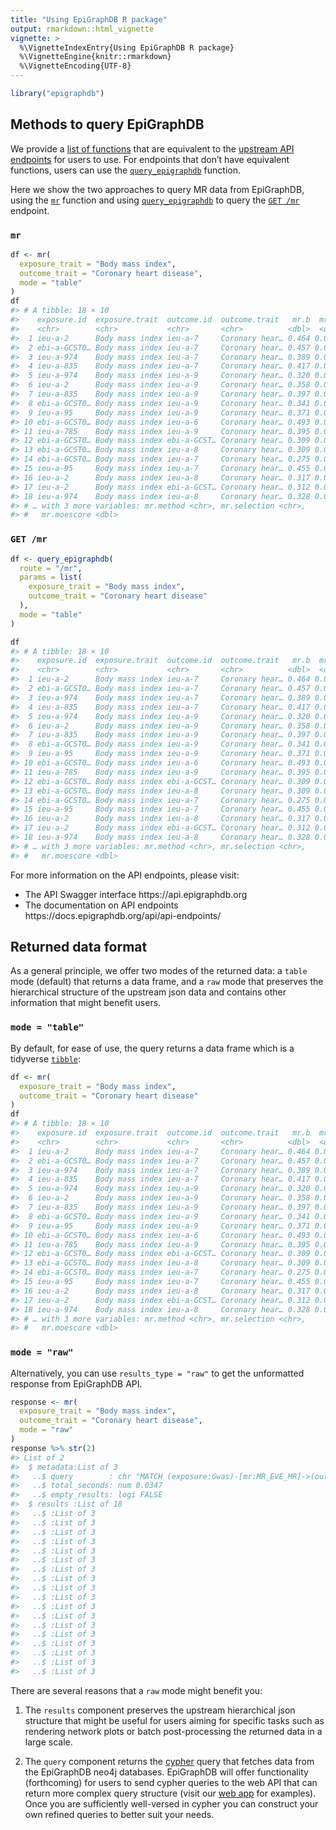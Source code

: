 ```yaml
---
title: "Using EpiGraphDB R package"
output: rmarkdown::html_vignette
vignette: >
  %\VignetteIndexEntry{Using EpiGraphDB R package}
  %\VignetteEngine{knitr::rmarkdown}
  %\VignetteEncoding{UTF-8}
---
```





```r
library("epigraphdb")
```

## Methods to query EpiGraphDB

We provide a
[list of functions](https://mrcieu.github.io/epigraphdb-r/index.html#functionalities)
that are equivalent to the
[upstream API endpoints](https://api.epigraphdb.org)
for users to use.
For endpoints that don't have equivalent functions, users can use the
[`query_epigraphdb`](https://mrcieu.github.io/epigraphdb-r/reference/query_epigraphdb.html)
function.

Here we show the two approaches to query MR data from EpiGraphDB, using the
[`mr`](https://mrcieu.github.io/epigraphdb-r/reference/mr.html) function and
using
[`query_epigraphdb`](https://mrcieu.github.io/epigraphdb-r/reference/query_epigraphdb.html)
to query the
[`GET /mr`](https://docs.epigraphdb.org/api/api-endpoints/#get-mr)
endpoint.

### `mr`


```r
df <- mr(
  exposure_trait = "Body mass index",
  outcome_trait = "Coronary heart disease",
  mode = "table"
)
df
#> # A tibble: 18 × 10
#>    exposure.id  exposure.trait  outcome.id  outcome.trait   mr.b  mr.se  mr.pval
#>    <chr>        <chr>           <chr>       <chr>          <dbl>  <dbl>    <dbl>
#>  1 ieu-a-2      Body mass index ieu-a-7     Coronary hear… 0.464 0.0415 5.46e-29
#>  2 ebi-a-GCST0… Body mass index ieu-a-7     Coronary hear… 0.457 0.0410 3.33e-20
#>  3 ieu-a-974    Body mass index ieu-a-7     Coronary hear… 0.389 0.0493 3.42e-15
#>  4 ieu-a-835    Body mass index ieu-a-7     Coronary hear… 0.417 0.0492 1.00e-11
#>  5 ieu-a-974    Body mass index ieu-a-9     Coronary hear… 0.320 0.0536 2.32e- 9
#>  6 ieu-a-2      Body mass index ieu-a-9     Coronary hear… 0.358 0.0535 5.91e- 9
#>  7 ieu-a-835    Body mass index ieu-a-9     Coronary hear… 0.397 0.0604 1.79e- 8
#>  8 ebi-a-GCST0… Body mass index ieu-a-9     Coronary hear… 0.341 0.0590 1.24e- 7
#>  9 ieu-a-95     Body mass index ieu-a-9     Coronary hear… 0.371 0.0708 1.62e- 7
#> 10 ebi-a-GCST0… Body mass index ieu-a-6     Coronary hear… 0.493 0.0986 5.88e- 7
#> 11 ieu-a-785    Body mass index ieu-a-9     Coronary hear… 0.395 0.0609 1.07e- 6
#> 12 ebi-a-GCST0… Body mass index ebi-a-GCST… Coronary hear… 0.309 0.0648 1.81e- 6
#> 13 ebi-a-GCST0… Body mass index ieu-a-8     Coronary hear… 0.309 0.0648 1.81e- 6
#> 14 ebi-a-GCST0… Body mass index ieu-a-7     Coronary hear… 0.275 0.0514 2.76e- 6
#> 15 ieu-a-95     Body mass index ieu-a-7     Coronary hear… 0.455 0.0971 2.82e- 6
#> 16 ieu-a-2      Body mass index ieu-a-8     Coronary hear… 0.317 0.0686 3.93e- 6
#> 17 ieu-a-2      Body mass index ebi-a-GCST… Coronary hear… 0.312 0.0688 5.86e- 6
#> 18 ieu-a-974    Body mass index ieu-a-8     Coronary hear… 0.328 0.0731 6.97e- 6
#> # … with 3 more variables: mr.method <chr>, mr.selection <chr>,
#> #   mr.moescore <dbl>
```

### `GET /mr`


```r
df <- query_epigraphdb(
  route = "/mr",
  params = list(
    exposure_trait = "Body mass index",
    outcome_trait = "Coronary heart disease"
  ),
  mode = "table"
)

df
#> # A tibble: 18 × 10
#>    exposure.id  exposure.trait  outcome.id  outcome.trait   mr.b  mr.se  mr.pval
#>    <chr>        <chr>           <chr>       <chr>          <dbl>  <dbl>    <dbl>
#>  1 ieu-a-2      Body mass index ieu-a-7     Coronary hear… 0.464 0.0415 5.46e-29
#>  2 ebi-a-GCST0… Body mass index ieu-a-7     Coronary hear… 0.457 0.0410 3.33e-20
#>  3 ieu-a-974    Body mass index ieu-a-7     Coronary hear… 0.389 0.0493 3.42e-15
#>  4 ieu-a-835    Body mass index ieu-a-7     Coronary hear… 0.417 0.0492 1.00e-11
#>  5 ieu-a-974    Body mass index ieu-a-9     Coronary hear… 0.320 0.0536 2.32e- 9
#>  6 ieu-a-2      Body mass index ieu-a-9     Coronary hear… 0.358 0.0535 5.91e- 9
#>  7 ieu-a-835    Body mass index ieu-a-9     Coronary hear… 0.397 0.0604 1.79e- 8
#>  8 ebi-a-GCST0… Body mass index ieu-a-9     Coronary hear… 0.341 0.0590 1.24e- 7
#>  9 ieu-a-95     Body mass index ieu-a-9     Coronary hear… 0.371 0.0708 1.62e- 7
#> 10 ebi-a-GCST0… Body mass index ieu-a-6     Coronary hear… 0.493 0.0986 5.88e- 7
#> 11 ieu-a-785    Body mass index ieu-a-9     Coronary hear… 0.395 0.0609 1.07e- 6
#> 12 ebi-a-GCST0… Body mass index ebi-a-GCST… Coronary hear… 0.309 0.0648 1.81e- 6
#> 13 ebi-a-GCST0… Body mass index ieu-a-8     Coronary hear… 0.309 0.0648 1.81e- 6
#> 14 ebi-a-GCST0… Body mass index ieu-a-7     Coronary hear… 0.275 0.0514 2.76e- 6
#> 15 ieu-a-95     Body mass index ieu-a-7     Coronary hear… 0.455 0.0971 2.82e- 6
#> 16 ieu-a-2      Body mass index ieu-a-8     Coronary hear… 0.317 0.0686 3.93e- 6
#> 17 ieu-a-2      Body mass index ebi-a-GCST… Coronary hear… 0.312 0.0688 5.86e- 6
#> 18 ieu-a-974    Body mass index ieu-a-8     Coronary hear… 0.328 0.0731 6.97e- 6
#> # … with 3 more variables: mr.method <chr>, mr.selection <chr>,
#> #   mr.moescore <dbl>
```

For more information on the API endpoints, please visit:

- The API Swagger interface https://api.epigraphdb.org
- The documentation on API endpoints https://docs.epigraphdb.org/api/api-endpoints/

## Returned data format

As a general principle, we offer two modes of the returned data:
a `table` mode (default) that returns a data frame,
and a `raw` mode that preserves the hierarchical structure of the upstream
json data and contains other information that might benefit users.

### `mode = "table"`

By default, for ease of use, the query returns a data frame which is a
tidyverse [`tibble`](https://tibble.tidyverse.org/):


```r
df <- mr(
  exposure_trait = "Body mass index",
  outcome_trait = "Coronary heart disease"
)
df
#> # A tibble: 18 × 10
#>    exposure.id  exposure.trait  outcome.id  outcome.trait   mr.b  mr.se  mr.pval
#>    <chr>        <chr>           <chr>       <chr>          <dbl>  <dbl>    <dbl>
#>  1 ieu-a-2      Body mass index ieu-a-7     Coronary hear… 0.464 0.0415 5.46e-29
#>  2 ebi-a-GCST0… Body mass index ieu-a-7     Coronary hear… 0.457 0.0410 3.33e-20
#>  3 ieu-a-974    Body mass index ieu-a-7     Coronary hear… 0.389 0.0493 3.42e-15
#>  4 ieu-a-835    Body mass index ieu-a-7     Coronary hear… 0.417 0.0492 1.00e-11
#>  5 ieu-a-974    Body mass index ieu-a-9     Coronary hear… 0.320 0.0536 2.32e- 9
#>  6 ieu-a-2      Body mass index ieu-a-9     Coronary hear… 0.358 0.0535 5.91e- 9
#>  7 ieu-a-835    Body mass index ieu-a-9     Coronary hear… 0.397 0.0604 1.79e- 8
#>  8 ebi-a-GCST0… Body mass index ieu-a-9     Coronary hear… 0.341 0.0590 1.24e- 7
#>  9 ieu-a-95     Body mass index ieu-a-9     Coronary hear… 0.371 0.0708 1.62e- 7
#> 10 ebi-a-GCST0… Body mass index ieu-a-6     Coronary hear… 0.493 0.0986 5.88e- 7
#> 11 ieu-a-785    Body mass index ieu-a-9     Coronary hear… 0.395 0.0609 1.07e- 6
#> 12 ebi-a-GCST0… Body mass index ebi-a-GCST… Coronary hear… 0.309 0.0648 1.81e- 6
#> 13 ebi-a-GCST0… Body mass index ieu-a-8     Coronary hear… 0.309 0.0648 1.81e- 6
#> 14 ebi-a-GCST0… Body mass index ieu-a-7     Coronary hear… 0.275 0.0514 2.76e- 6
#> 15 ieu-a-95     Body mass index ieu-a-7     Coronary hear… 0.455 0.0971 2.82e- 6
#> 16 ieu-a-2      Body mass index ieu-a-8     Coronary hear… 0.317 0.0686 3.93e- 6
#> 17 ieu-a-2      Body mass index ebi-a-GCST… Coronary hear… 0.312 0.0688 5.86e- 6
#> 18 ieu-a-974    Body mass index ieu-a-8     Coronary hear… 0.328 0.0731 6.97e- 6
#> # … with 3 more variables: mr.method <chr>, mr.selection <chr>,
#> #   mr.moescore <dbl>
```

### `mode = "raw"`

Alternatively, you can use `results_type = "raw"` to get the unformatted
response from EpiGraphDB API.


```r
response <- mr(
  exposure_trait = "Body mass index",
  outcome_trait = "Coronary heart disease",
  mode = "raw"
)
response %>% str(2)
#> List of 2
#>  $ metadata:List of 3
#>   ..$ query        : chr "MATCH (exposure:Gwas)-[mr:MR_EVE_MR]->(outcome:Gwas) WHERE exposure.trait = \"Body mass index\" AND outcome.tra"| __truncated__
#>   ..$ total_seconds: num 0.0347
#>   ..$ empty_results: logi FALSE
#>  $ results :List of 18
#>   ..$ :List of 3
#>   ..$ :List of 3
#>   ..$ :List of 3
#>   ..$ :List of 3
#>   ..$ :List of 3
#>   ..$ :List of 3
#>   ..$ :List of 3
#>   ..$ :List of 3
#>   ..$ :List of 3
#>   ..$ :List of 3
#>   ..$ :List of 3
#>   ..$ :List of 3
#>   ..$ :List of 3
#>   ..$ :List of 3
#>   ..$ :List of 3
#>   ..$ :List of 3
#>   ..$ :List of 3
#>   ..$ :List of 3
```

There are several reasons that a `raw` mode might benefit you:

1. The `results` component preserves the upstream hierarchical json structure
   that might be useful for users aiming for specific tasks
   such as rendering network plots or batch post-processing the returned data
   in a large scale.

2. The `query` component returns
   the [cypher](https://neo4j.com/developer/cypher/)
   query that fetches data from the EpiGraphDB neo4j databases.
   EpiGraphDB will offer functionality (forthcoming) for users to
   send cypher queries to the web API that can return more complex query
   structure (visit our [web app](https://epigraphdb.org) for examples).
   Once you are sufficiently well-versed in cypher you can construct
   your own refined queries to better suit your needs.
